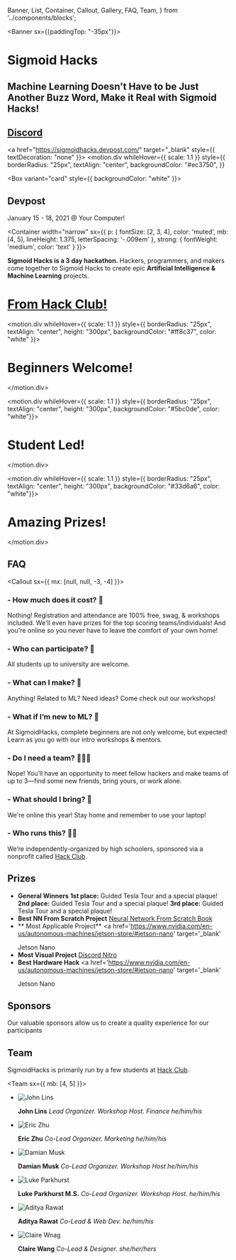   Banner,
  List,
  Container,
  Callout,
  Gallery,
  FAQ,
  Team,
} from '../components/blocks';


<Banner sx={{paddingTop: "-35px"}}>

<h1>Sigmoid Hacks</h1>

## Machine Learning Doesn't Have to be Just Another Buzz Word, Make it Real with Sigmoid Hacks!

<div>
<Gallery>
<a href="https://discord.gg/fam6efTHP7" target="_blank" style={{ textDecoration: "none" }}>
<motion.div
    whileHover={{ scale: 1.1 }}
    style={{
      borderRadius: "25px",
      textAlign: "center",
      backgroundColor: "#ec3750",
    }}
 >
<Box variant="card" style={{ backgroundColor: "white" }}>
<h2 style={{ color: "black", fontSize: "35px" }}>Discord</h2>
</Box>
</motion.div>
</a>

<a href="https://sigmoidhacks.devpost.com/" target="_blank" style={{ textDecoration: "none" }}>
<motion.div
    whileHover={{ scale: 1.1 }}
    style={{
      borderRadius: "25px",
      textAlign: "center",
      backgroundColor: "#ec3750",
    }}
 >
<Box variant="card" style={{ backgroundColor: "white" }}>
<h2 style={{ color: "black", fontSize: "35px" }}>Devpost</h2>
</Box>
</motion.div>
</a>
</Gallery>
</div>

<div>
<Text
  style={{
    fontSize: 35,
    marginTop: ["-100px", "0px"]
  }}
>
  January 15 - 18, 2021 @ Your Computer!
</Text>
</div>
</Banner>

<Container
width="narrow"
sx={{
    p: {
      fontSize: [2, 3, 4],
      color: 'muted',
      mb: [4, 5],
      lineHeight: 1.375,
      letterSpacing: '-.009em'
    },
    strong: {
      fontWeight: 'medium',
      color: 'text'
    }
  }}>

**Sigmoid Hacks is a 3 day hackathon.**
Hackers, programmers, and makers come together to Sigmoid Hacks to create epic **Artificial Intelligence & Machine Learning** projects.

</Container>

<Gallery>
<a
  href="https://hackclub.com/"
  target="_blank"
  style={{ textDecoration: "none", boxShadow: "500" }}
>
  <motion.div
    whileHover={{ scale: 1.1 }}
    style={{
      borderRadius: "25px",
      textAlign: "center",
      height: "300px",
      backgroundColor: "#ec3750",
      color: "#fff",
      marginTop: "-21px",
    }}
  >
    <h1 style={{ paddingTop: "7.5rem" }}>From Hack Club!</h1>
  </motion.div>
</a>

<motion.div whileHover={{ scale: 1.1 }} style={{ borderRadius: "25px", textAlign: "center", height: "300px", backgroundColor: "#ff8c37", color: "white" }}>

# Beginners Welcome!

</motion.div>

<motion.div whileHover={{ scale: 1.1 }} style={{ borderRadius: "25px", textAlign: "center", height: "300px", backgroundColor: "#5bc0de", color: "white"}}>

# Student Led!

</motion.div>

<motion.div whileHover={{ scale: 1.1 }} style={{ borderRadius: "25px", textAlign: "center", height: "300px", backgroundColor: "#33d6a6", color: "white"}}>

# Amazing Prizes!

</motion.div>

</Gallery>

<Container>

## FAQ

<Callout sx={{ mx: [null, null, -3, -4] }}>
<FAQ>

### - How much does it cost? 💸

Nothing! Registration and attendance are 100% free, swag, & workshops included. We'll even have prizes for the top scoring teams/individuals! And you're online so you never have to leave the comfort of your own home!

### - Who can participate? 🔭

All students up to university are welcome.

### - What can I make? 🤖

Anything! Related to ML? Need ideas? Come check out our workshops!

### - What if I’m new to ML? 👾

At SigmoidHacks, complete beginners are not only welcome, but expected! Learn as you go with our intro workshops & mentors.

### - Do I need a team? 👨‍👧‍👧

Nope! You’ll have an opportunity to meet fellow hackers and make teams of up to 3—find some new friends, bring yours, or work alone.

### - What should I bring? 🧳

We're online this year! Stay home and remember to use your laptop!

### - Who runs this? 👨‍🏫

We’re independently-organized by high schoolers, sponsored via a nonprofit called <a href="https://hackclub.com/" target="_blank">Hack Club</a>.

</FAQ>
</Callout>

## Prizes

<FAQ>

- **General Winners**
  **1st place:** Guided Tesla Tour and a special plaque!
  **2nd place:** Guided Tesla Tour and a special plaque!
  **3rd place:** Guided Tesla Tour and a special plaque!
- **Best NN From Scratch Project**
  <a href='https://nnfs.io/' target='_blank'>
    Neural Network From Scratch Book
  </a>
- ** Most Applicable Project**
  <a
    href='https://www.nvidia.com/en-us/autonomous-machines/jetson-store/#jetson-nano'
    target='_blank'
  >
    Jetson Nano
  </a>
- **Most Visual Project**
  <a href='https://discord.com/nitro' target='_blank'>
    Discord Nitro
  </a>
- **Best Hardware Hack**
  <a
    href='https://www.nvidia.com/en-us/autonomous-machines/jetson-store/#jetson-nano'
    target='_blank'
  >
    Jetson Nano
  </a>

</FAQ>

## Sponsors

Our valuable sponsors allow us to create a quality experience for our participants

<Sponsors />

## Team

SigmoidHacks is primarily run by a few students at <a href="https://hackclub.com/" target="_blank">Hack Club</a>.

<Team sx={{ mb: [4, 5] }}>

- ![John Lins](../static/profiles/team/john.jpeg)

  **John Lins** _Lead Organizer. Workshop Host. Finance he/him/his_

- ![Eric Zhu](../static/profiles/team/eric.jpeg)

  **Eric Zhu** _Co-Lead Organizer. Marketing he/him/his_

- ![Damian Musk](../static/profiles/team/damian.jpg)

  **Damian Musk** _Co-Lead Organizer. Workshop Host he/him/his_

</Team>
<Team sx={{ mb: [4, 5] }}>

- ![Luke Parkhurst](../static/profiles/team/lukeparkhurst.png)

  **Luke Parkhurst M.S.** _Co-Lead Organizer. Workshop Host. he/him/his_

- ![Aditya Rawat](../static/profiles/team/aditya.jpeg)

  **Aditya Rawat** _Co-Lead & Web Dev. he/him/his_

- ![Claire Wnag](../static/profiles/team/claire.jpg)

  **Claire Wang** _Co-Lead & Designer. she/her/hers_

</Team>

</Container>

